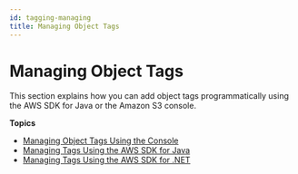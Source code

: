 ```yaml
---
id: tagging-managing
title: Managing Object Tags
---
```

# Managing Object Tags<a name="tagging-managing"></a>

This section explains how you can add object tags programmatically using the AWS SDK for Java or the Amazon S3 console\.

**Topics**
+ [Managing Object Tags Using the Console](tagging-manage-console.md)
+ [Managing Tags Using the AWS SDK for Java](tagging-manage-javasdk.md)
+ [Managing Tags Using the AWS SDK for \.NET](tagging-manage-dotnet.md)